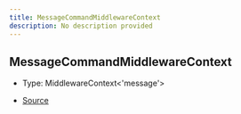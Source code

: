 ```yaml
---
title: MessageCommandMiddlewareContext
description: No description provided
---
```


## MessageCommandMiddlewareContext

- Type: MiddlewareContext\<'message'>

- [Source](https://github.com/underctrl-io/commandkit/blob/e7997746676c2b18be64230c918cb998973d18b5/packages/commandkit/src/app/commands/Context.ts#L66)